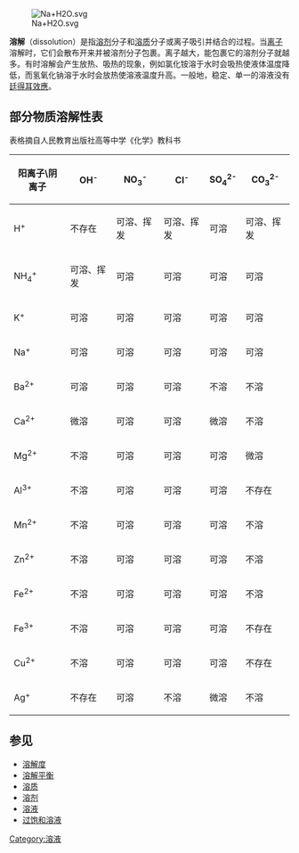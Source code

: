 {{Unreferenced|time=2022-01-30T00:57:45+00:00}}
{{NoteTA
|G1=Chemistry
|G2=Unit
|1 = zh-hans:体积分数; zh-hk:體積百分濃度; zh-tw:體積百分濃度;
|2 = zh-hans:百万分率; zh-hk:百萬分率; zh-tw:百萬分點濃度;
|3 = zh-hans:十亿分率; zh-hk:十億分率; zh-tw:十億分點濃度;
}}
{{不是|熔化|融化}}
[[File:Na+H2O.svg|thumb]]

'''溶解'''（dissolution）是指[[溶剂|溶剂]]分子和[[溶质|溶质]]分子或离子吸引并结合的过程。当[[离子|离子]]溶解时，它们会散布开来并被溶剂分子包裹。离子越大，能包裹它的溶剂分子就越多。有时溶解会产生放热、吸热的现象，例如氯化铵溶于水时会吸热使液体温度降低，而氢氧化钠溶于水时会放热使溶液温度升高。一般地，稳定、单一的溶液没有[[廷得耳效應|廷得耳效應]]。

== 部分物质溶解性表 == 
{{Main|溶解性表}}
表格摘自人民教育出版社高等中学《化学》教科书

{| class="wikitable"
|-
! 阳离子\阴离子 !! OH<sup>-</sup> !! NO<sub>3</sub><sup>-</sup> !! Cl<sup>-</sup> !! SO<sub>4</sub><sup>2-</sup> !! CO<sub>3</sub><sup>2-</sup>
|-
| H<sup>+</sup> || 不存在 || 可溶、挥发 || 可溶、挥发 || 可溶 || 可溶、挥发
|-
| NH<sub>4</sub><sup>+</sup> || 可溶、挥发 || 可溶 || 可溶 || 可溶 || 可溶
|-
| K<sup>+</sup> || 可溶 || 可溶 || 可溶 || 可溶 || 可溶
|-
| Na<sup>+</sup> || 可溶 || 可溶 || 可溶 || 可溶 || 可溶
|-
| Ba<sup>2+</sup> || 可溶 || 可溶 || 可溶 || 不溶 || 不溶
|-
| Ca<sup>2+</sup> || 微溶 || 可溶 || 可溶 || 微溶 || 不溶
|-
| Mg<sup>2+</sup> || 不溶 || 可溶 || 可溶 || 可溶 || 微溶
|-
| Al<sup>3+</sup> || 不溶 || 可溶 || 可溶 || 可溶 || 不存在
|-
| Mn<sup>2+</sup> || 不溶 || 可溶 || 可溶 || 可溶 || 不溶
|-
| Zn<sup>2+</sup> || 不溶 || 可溶 || 可溶 || 可溶 || 不溶
|-
| Fe<sup>2+</sup> || 不溶 || 可溶 || 可溶 || 可溶 || 不溶
|-
| Fe<sup>3+</sup> || 不溶 || 可溶 || 可溶 || 可溶 || 不存在
|-
| Cu<sup>2+</sup> || 不溶 || 可溶 || 可溶 || 可溶 || 不存在
|-
| Ag<sup>+</sup>  || 不存在 || 可溶 || 不溶 || 微溶 || 不溶
|}

== 参见 ==
{{Wiktionary}}

* [[溶解度|溶解度]]
* [[溶解平衡|溶解平衡]]
* [[溶质|溶质]]
* [[溶剂|溶剂]]
* [[溶液|溶液]]
* [[过饱和溶液|过饱和溶液]]
{{溶液}}
{{Authority control}}
{{化学小作品}}

[[Category:溶液|Category:溶液]]